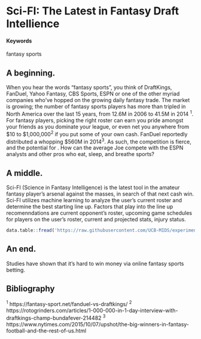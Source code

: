 # Sci-FI: The Latest in Fantasy Draft Intellience {#slug-two}

#### Keywords

fantasy sports

## A beginning.

When you hear the words "fantasy sports", you think of DraftKings, FanDuel, Yahoo Fantasy, CBS Sports, ESPN or one of the other myriad companies who've hopped on the growing daily fantasy trade. The market is growing; the number of fantasy sports players has more than tripled in North America over the last 15 years, from 12.6M in 2006 to 41.5M in 2014 ^1^.  For fantasy players, picking the right roster can earn you pride amongst your friends as you dominate your league, or even net you anywhere from $10 to $1,000,000^2^ if you put some of your own cash. FanDuel reportedly distributed a whopping $560M in 2014^3^. As such, the competition is fierce, and the potential for . How can the average Joe compete with the ESPN analysts and other pros who eat, sleep, and breathe sports? 

## A middle.

Sci-FI (Science in Fantasy Intelligence) is the latest tool in the amateur fantasy player's arsenal against the masses, in search of that next cash win. Sci-FI utilizes machine learning to analyze the user's current roster and determine the best starting line up. Factors that play into the line up recomenndations are current opponent's roster, upcoming game schedules for players on the user's roster, current and projected stats, injury status.
```r
data.table::fread('https://raw.githubusercontent.com/UCB-MIDS/experiments-causality/master/data/GerberGreenBook_Chapter3_Donations.csv?token=ABNmuX-Q14rzQ4teItDenc9L5Wo2flncks5ZL5qEwA%3D%3D') %>% stargazer::stargazer(type = 'html',title = 'Something from W241 Experiments and Causality')
```


## An end.

Studies have shown that it's hard to win money via online fantasy sports betting.

## Bibliography
^1^ https://fantasy-sport.net/fanduel-vs-draftkings/
^2^ https://rotogrinders.com/articles/1-000-000-in-1-day-interview-with-draftkings-champ-bundafever-214482
^3^ https://www.nytimes.com/2015/10/07/upshot/the-big-winners-in-fantasy-football-and-the-rest-of-us.html
